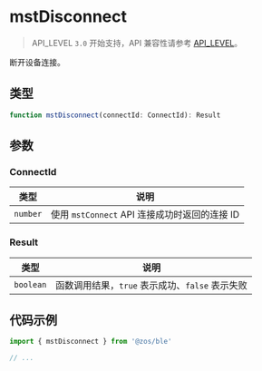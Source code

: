 # mstDisconnect

> API_LEVEL `3.0` 开始支持，API 兼容性请参考 [API_LEVEL](../../../../guides/framework/device/compatibility.md)。

断开设备连接。

## 类型

```ts
function mstDisconnect(connectId: ConnectId): Result
```

## 参数

### ConnectId

| 类型                | 说明                                          |
| ------------------- | --------------------------------------------- |
| <code>number</code> | 使用 `mstConnect` API 连接成功时返回的连接 ID |

### Result

| 类型                 | 说明                                            |
| -------------------- | ----------------------------------------------- |
| <code>boolean</code> | 函数调用结果，`true` 表示成功、`false` 表示失败 |

## 代码示例

```js
import { mstDisconnect } from '@zos/ble'

// ...
```
